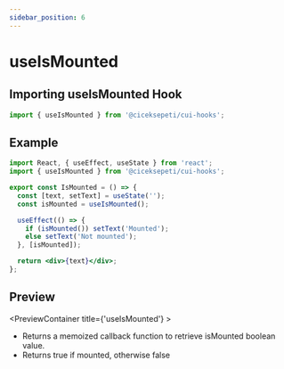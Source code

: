 ```yaml
---
sidebar_position: 6
---
```



# useIsMounted

## Importing useIsMounted Hook

```jsx
import { useIsMounted } from '@ciceksepeti/cui-hooks';
```

## Example

```jsx
import React, { useEffect, useState } from 'react';
import { useIsMounted } from '@ciceksepeti/cui-hooks';

export const IsMounted = () => {
  const [text, setText] = useState('');
  const isMounted = useIsMounted();

  useEffect(() => {
    if (isMounted()) setText('Mounted');
    else setText('Not mounted');
  }, [isMounted]);

  return <div>{text}</div>;
};
```

## Preview

<PreviewContainer title={'useIsMounted'} >

- Returns a memoized callback function to retrieve isMounted boolean value.
- Returns true if mounted, otherwise false

<IsMounted />

</PreviewContainer>
